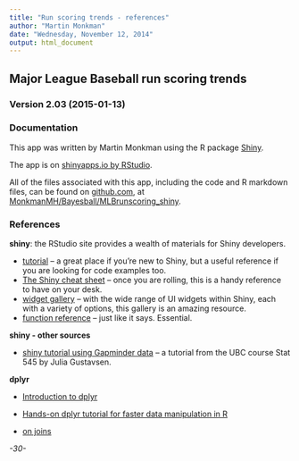 ```yaml
---
title: "Run scoring trends - references"
author: "Martin Monkman"
date: "Wednesday, November 12, 2014"
output: html_document
---
```


## Major League Baseball run scoring trends
### Version 2.03 (2015-01-13)
### Documentation

This app was written by Martin Monkman using the R package [Shiny](http://shiny.rstudio.com/).

The app is on [shinyapps.io by RStudio](https://www.shinyapps.io/).   

All of the files associated with this app, including the code and R markdown files, can be found on [github.com](github.com), 
at [MonkmanMH/Bayesball/MLBrunscoring_shiny](https://github.com/MonkmanMH/Bayesball/tree/master/MLBrunscoring_shiny).


### References

**shiny**:  the RStudio site provides a wealth of materials for Shiny developers.

+ [tutorial](http://shiny.rstudio.com/tutorial/) -- a great place if you're new to Shiny, but a useful reference if you are looking for code examples too.
+ [The Shiny cheat sheet](http://shiny.rstudio.com/articles/cheatsheet.html) -- once you are rolling, this is a handy reference to have on your desk.
+ [widget gallery](http://shiny.rstudio.com/gallery/widget-gallery.html) -- with the wide range of UI widgets within Shiny, each with a variety of options, this gallery is an amazing resource.
+ [function reference](http://shiny.rstudio.com/reference/shiny/latest/) -- just like it says. Essential.  


**shiny - other sources**

+ [shiny tutorial using Gapminder data](https://stat545-ubc.github.io/shiny03_activity.html) -- a tutorial from the UBC course Stat 545 by Julia Gustavsen.


**dplyr**

+ [Introduction to dplyr](http://cran.rstudio.com/web/packages/dplyr/vignettes/introduction.html)

+ [Hands-on dplyr tutorial for faster data manipulation in R](http://www.dataschool.io/dplyr-tutorial-for-faster-data-manipulation-in-r/)

+ [on joins](http://stackoverflow.com/questions/1299871/how-to-join-data-frames-in-r-inner-outer-left-right)




*-30-*
